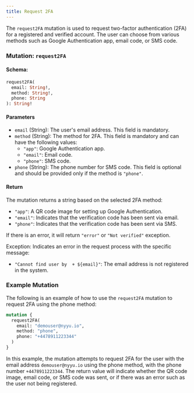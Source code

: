 ```yaml
---
title: Request 2FA
---
```



The `request2FA` mutation is used to request two-factor authentication (2FA) for a registered and verified account. The user can choose from various methods such as Google Authentication app, email code, or SMS code.

### Mutation: `request2FA`

#### Schema:
```graphql
request2FA(
  email: String!,
  method: String!,
  phone: String
): String!
```

#### Parameters

- `email` (String): The user's email address. This field is mandatory.
- `method` (String): The method for 2FA. This field is mandatory and can have the following values:
  - `"app"`: Google Authentication app.
  - `"email"`: Email code.
  - `"phone"`: SMS code.
- `phone` (String): The phone number for SMS code. This field is optional and should be provided only if the method is `"phone"`.

#### Return

The mutation returns a string based on the selected 2FA method:

- `"app"`: A QR code image for setting up Google Authentication.
- `"email"`: Indicates that the verification code has been sent via email.
- `"phone"`: Indicates that the verification code has been sent via SMS.

If there is an error, it will return `"error"` or `"Not verified"` exception.

Exception: Indicates an error in the request process with the specific message:
  - `"Cannot find user by  + ${email}"`: The email address is not registered in the system.

### Example Mutation

The following is an example of how to use the `request2FA` mutation to request 2FA using the phone method:

```graphql
mutation {
  request2FA(
    email: "demouser@nyyu.io",
    method: "phone",
    phone: "+4478911223344"
  )
}
```

In this example, the mutation attempts to request 2FA for the user with the email address `demouser@nyyu.io` using the phone method, with the phone number `+4478911223344`. The return value will indicate whether the QR code image, email code, or SMS code was sent, or if there was an error such as the user not being registered.